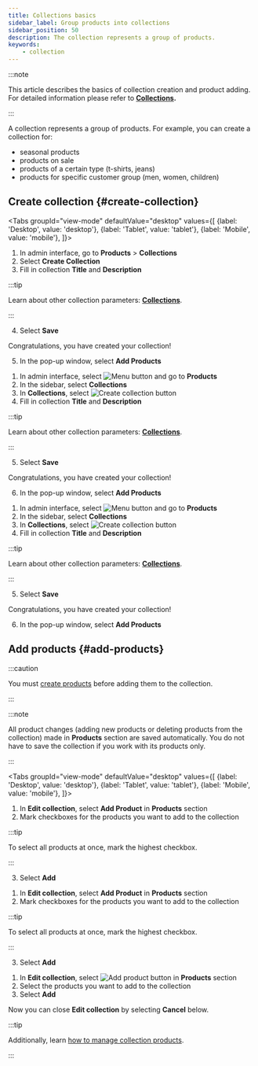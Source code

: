 ```yaml
---
title: Collections basics
sidebar_label: Group products into collections
sidebar_position: 50
description: The collection represents a group of products.
keywords:
    - collection
---
```




:::note

This article describes the basics of collection creation and product adding. For detailed information please refer to **[Collections](../topics/products/collections/collections.mdx).**

:::

A collection represents a group of products. For example, you can create a collection for:
* seasonal products
* products on sale
* products of a certain type (t-shirts, jeans)
* products for specific customer group (men, women, children)

## Create collection {#create-collection}

<Tabs
  groupId="view-mode"
  defaultValue="desktop"
  values={[
    {label: 'Desktop', value: 'desktop'},
    {label: 'Tablet', value: 'tablet'},
    {label: 'Mobile', value: 'mobile'},
  ]}>

<TabItem value="desktop">

1. In admin interface, go to **Products** > **Collections**
2. Select **Create Collection**
3. Fill in collection **Title** and **Description**

:::tip

Learn about other collection parameters: **[Collections](../topics/products/collections/collections.mdx#collection-parameters)**.

:::

4. Select **Save**

Congratulations, you have created your collection!

5. In the pop-up window, select **Add Products**

</TabItem>

<TabItem value="tablet">

1. In admin interface, select <Image src="/img/hamburger-menu-button.png" alt="Menu button" width={20} height={20} /> and go to **Products**
2. In the sidebar, select **Collections**
3. In **Collections**, select <Image src="/img/create-object-icon.png" alt="Create collection button" width={20} height={20} />
4. Fill in collection **Title** and **Description**

:::tip

Learn about other collection parameters: **[Collections](../topics/products/collections/collections.mdx#collection-parameters)**.

:::

5. Select **Save**

Congratulations, you have created your collection!

6. In the pop-up window, select **Add Products**

</TabItem>

<TabItem value="mobile">

1. In admin interface, select <Image src="/img/hamburger-menu-button.png" alt="Menu button" width={20} height={20} /> and go to **Products**
2. In the sidebar, select **Collections**
3. In **Collections**, select <Image src="/img/create-object-icon.png" alt="Create collection button" width={20} height={20} />
4. Fill in collection **Title** and **Description**

:::tip

Learn about other collection parameters: **[Collections](../topics/products/collections/collections.mdx#collection-parameters)**.

:::

5. Select **Save**

Congratulations, you have created your collection!

6. In the pop-up window, select **Add Products**

</TabItem>
</Tabs>

## Add products {#add-products}

:::caution 

You must [create products](products.mdx#create-your-first-product) before adding them to the collection.

:::

:::note

All product changes (adding new products or deleting products from the collection) made in **Products** section are saved automatically. You do not have to save the collection if you work with its products only. 

:::

<Tabs
  groupId="view-mode"
  defaultValue="desktop"
  values={[
    {label: 'Desktop', value: 'desktop'},
    {label: 'Tablet', value: 'tablet'},
    {label: 'Mobile', value: 'mobile'},
  ]}>

<TabItem value="desktop">

1. In **Edit collection**, select **Add Product** in **Products** section
2. Mark checkboxes for the products you want to add to the collection

:::tip

To select all products at once, mark the highest checkbox.

:::

3. Select **Add**

</TabItem>

<TabItem value="tablet">

1. In **Edit collection**, select **Add Product**  in **Products** section
2. Mark checkboxes for the products you want to add to the collection

:::tip

To select all products at once, mark the highest checkbox.

:::

3. Select **Add**

</TabItem>

<TabItem value="mobile">

1. In **Edit collection**, select <Image src="/img/create-object-icon.png" alt="Add product button" width={20} height={20} /> in **Products** section
2. Select the products you want to add to the collection
3. Select **Add**

</TabItem>
</Tabs>

Now you can close **Edit collection** by selecting **Cancel** below.

:::tip

Additionally, learn [how to manage collection products](../topics/products/collections/collections.mdx#manage-products).

:::
